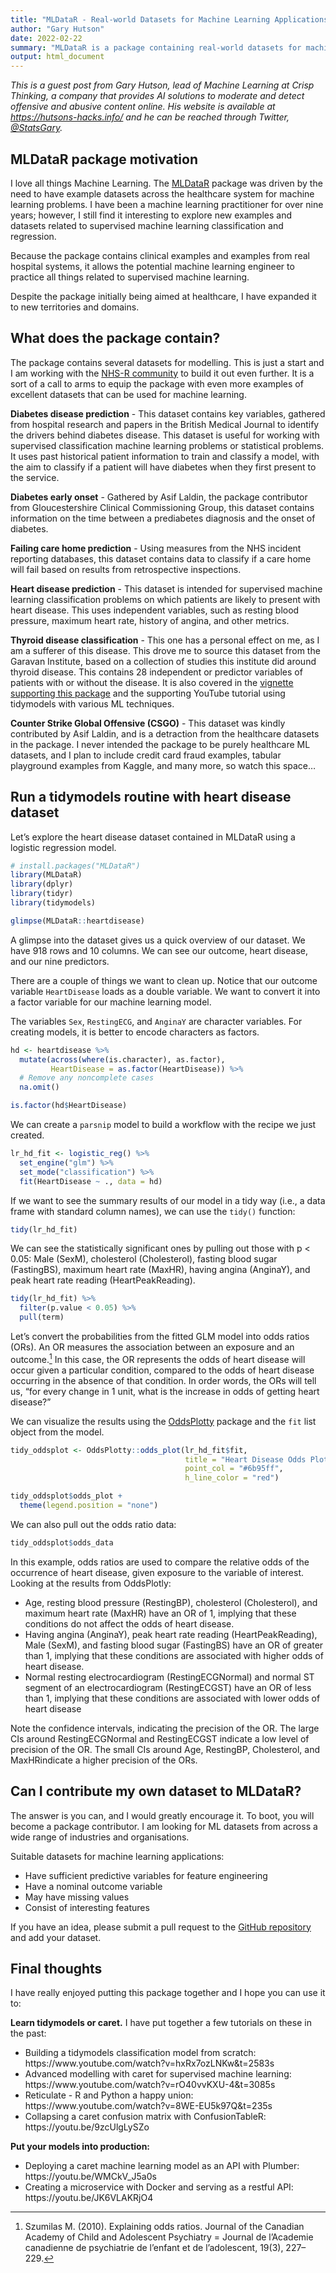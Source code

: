 ```yaml
---
title: "MLDataR - Real-world Datasets for Machine Learning Applications"
author: "Gary Hutson"
date: 2022-02-22
summary: "MLDataR is a package containing real-world datasets for machine learning applications."
output: html_document
---
```


*This is a guest post from Gary Hutson, lead of Machine Learning at Crisp Thinking, a company that provides AI solutions to moderate and detect offensive and abusive content online. His website is available at [https://hutsons-hacks.info/](https://hutsons-hacks.info/) and he can be reached through Twitter, [\@StatsGary](https://twitter.com/StatsGary).*

## MLDataR package motivation

I love all things Machine Learning. The [MLDataR](https://github.com/StatsGary/MLDataR) package was driven by the need to have example datasets across the healthcare system for machine learning problems. I have been a machine learning practitioner for over nine years; however, I still find it interesting to explore new examples and datasets related to supervised machine learning classification and regression.

Because the package contains clinical examples and examples from real hospital systems, it allows the potential machine learning engineer to practice all things related to supervised machine learning. 

Despite the package initially being aimed at healthcare, I have expanded it to new territories and domains.

## What does the package contain?

The package contains several datasets for modelling. This is just a start and I am working with the [NHS-R community](https://nhsrcommunity.com/) to build it out even further. It is a sort of a call to arms to equip the package with even more examples of excellent datasets that can be used for machine learning. 

**Diabetes disease prediction**  - This dataset contains key variables, gathered from hospital research and papers in the British Medical Journal to identify the drivers behind diabetes disease. This dataset is useful for working with supervised classification machine learning problems or statistical problems. It uses past historical patient information to train and classify a model, with the aim to classify if a patient will have diabetes when they first present to the service.

**Diabetes early onset** - Gathered by Asif Laldin, the package contributor from Gloucestershire Clinical Commissioning Group, this dataset contains information on the time between a prediabetes diagnosis and the onset of diabetes.

**Failing care home prediction** - Using measures from the NHS incident reporting databases, this dataset contains data to classify if a care home will fail based on results from retrospective inspections.

**Heart disease prediction** - This dataset is intended for supervised machine learning classification problems on which patients are likely to present with heart disease. This uses independent variables, such as resting blood pressure, maximum heart rate, history of angina, and other metrics.

**Thyroid disease classification** - This one has a personal effect on me, as I am a sufferer of this disease. This drove me to source this dataset from the Garavan Institute, based on a collection of studies this institute did around thyroid disease. This contains 28 independent or predictor variables of patients with or without the disease. It is also covered in the [vignette supporting this package](https://cran.r-project.org/web/packages/MLDataR/vignettes/MLDataR.html) and the supporting YouTube tutorial using tidymodels with various ML techniques. 

**Counter Strike Global Offensive (CSGO)** - This dataset was kindly contributed by Asif Laldin, and is a detraction from the healthcare datasets in the package. I never intended the package to be purely healthcare ML datasets, and I plan to include credit card fraud examples, tabular playground examples from Kaggle, and many more, so watch this space...

## Run a tidymodels routine with heart disease dataset

Let's explore the heart disease dataset contained in MLDataR using a logistic regression model.

```r
# install.packages("MLDataR")
library(MLDataR)
library(dplyr)
library(tidyr)
library(tidymodels)

glimpse(MLDataR::heartdisease)
```

A glimpse into the dataset gives us a quick overview of our dataset. We have 918 rows and 10 columns. We can see our outcome, heart disease, and our nine predictors.

There are a couple of things we want to clean up. Notice that our outcome variable `HeartDisease` loads as a double variable. We want to convert it into a factor variable for our machine learning model.

The variables `Sex`, `RestingECG`, and `AnginaY` are character variables. For creating models, it is better to encode characters as factors.

```r
hd <- heartdisease %>%
  mutate(across(where(is.character), as.factor),
         HeartDisease = as.factor(HeartDisease)) %>% 
  # Remove any noncomplete cases
  na.omit()

is.factor(hd$HeartDisease)
```

We can create a `parsnip` model to build a workflow with the recipe we just created.

```r
lr_hd_fit <- logistic_reg() %>%
  set_engine("glm") %>% 
  set_mode("classification") %>% 
  fit(HeartDisease ~ ., data = hd)
```

If we want to see the summary results of our model in a tidy way (i.e., a data frame with standard column names), we can use the `tidy()` function:

```r
tidy(lr_hd_fit)
```

We can see the statistically significant ones by pulling out those with p < 0.05: Male (SexM), cholesterol (Cholesterol), fasting blood sugar (FastingBS), maximum heart rate (MaxHR), having angina (AnginaY), and peak heart rate reading (HeartPeakReading).

```r
tidy(lr_hd_fit) %>% 
  filter(p.value < 0.05) %>% 
  pull(term)
```

Let's convert the probabilities from the fitted GLM model into odds ratios (ORs). An OR measures the association between an exposure and an outcome.^[Szumilas M. (2010). Explaining odds ratios. Journal of the Canadian Academy of Child and Adolescent Psychiatry = Journal de l'Academie canadienne de psychiatrie de l'enfant et de l'adolescent, 19(3), 227–229.] In this case, the OR represents the odds of heart disease will occur given a particular condition, compared to the odds of heart disease occurring in the absence of that condition. In order words, the ORs will tell us, "for every change in 1 unit, what is the increase in odds of getting heart disease?"

We can visualize the results using the [OddsPlotty](https://cran.r-project.org/web/packages/OddsPlotty/index.html) package and the `fit` list object from the model.

```r
tidy_oddsplot <- OddsPlotty::odds_plot(lr_hd_fit$fit,
                                       title = "Heart Disease Odds Plot",
                                       point_col = "#6b95ff",
                                       h_line_color = "red")

tidy_oddsplot$odds_plot +
  theme(legend.position = "none")
```
We can also pull out the odds ratio data:

```r
tidy_oddsplot$odds_data
```


In this example, odds ratios are used to compare the relative odds of the occurrence of heart disease, given exposure to the variable of interest. Looking at the results from OddsPlotly:

* Age, resting blood pressure (RestingBP), cholesterol (Cholesterol), and maximum heart rate (MaxHR) have an OR of 1, implying that these conditions do not affect the odds of heart disease.
* Having angina (AnginaY), peak heart rate reading (HeartPeakReading), Male (SexM), and fasting blood sugar (FastingBS) have an OR of greater than 1, implying that these conditions are associated with higher odds of heart disease.
* Normal resting electrocardiogram (RestingECGNormal) and normal ST segment of an electrocardiogram (RestingECGST) have an OR of less than 1, implying that these conditions are associated with lower odds of heart disease

Note the confidence intervals, indicating the precision of the OR. The large CIs around RestingECGNormal and RestingECGST indicate a low level of precision of the OR. The small CIs around Age, RestingBP, Cholesterol, and MaxHRindicate a higher precision of the ORs.

## Can I contribute my own dataset to MLDataR?

The answer is you can, and I would greatly encourage it. To boot, you will become a package contributor. I am looking for ML datasets from across a wide range of industries and organisations.

Suitable datasets for machine learning applications:

* Have sufficient predictive variables for feature engineering
* Have a nominal outcome variable
* May have missing values
* Consist of interesting features

If you have an idea, please submit a pull request to the [GitHub repository](https://github.com/StatsGary/MLDataR) and add your dataset.

## Final thoughts

I have really enjoyed putting this package together and I hope you can use it to:

**Learn tidymodels or caret.** I have put together a few tutorials on these in the past:

* Building a tidymodels classification model from scratch: https://www.youtube.com/watch?v=hxRx7ozLNKw&t=2583s
* Advanced modelling with caret for supervised machine learning: https://www.youtube.com/watch?v=rO40vvKXU-4&t=3085s
* Reticulate - R and Python a happy union: https://www.youtube.com/watch?v=8WE-EU5k97Q&t=235s
* Collapsing a caret confusion matrix with ConfusionTableR: https://youtu.be/9zcUlgLySZo

**Put your models into production:**

* Deploying a caret machine learning model as an API with Plumber: https://youtu.be/WMCkV_J5a0s
* Creating a microservice with Docker and serving as a restful API: https://youtu.be/JK6VLAKRjO4
